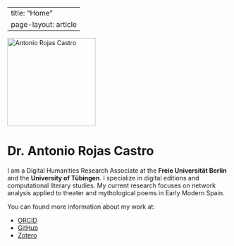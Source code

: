 
---
title: "Home"
page-layout: article
---

<div align="center">
  <img src="images/antonio.jpg" alt="Antonio Rojas Castro" width="200">
</div>

# Dr. Antonio Rojas Castro

I am a Digital Humanities Research Associate at the **Freie Universität Berlin** and the **University of Tübingen**. I specialize in digital editions and computational literary studies. 
My current research focuses on network analysis applied to theater and mythological poems in Early Modern Spain.

You can found more information about my work at:

- [ORCID](https://orcid.org/0000-0002-8916-4997)  
- [GitHub](https://github.com/arojascastro)  
- [Zotero](https://www.zotero.org/antoniorojascastro)

